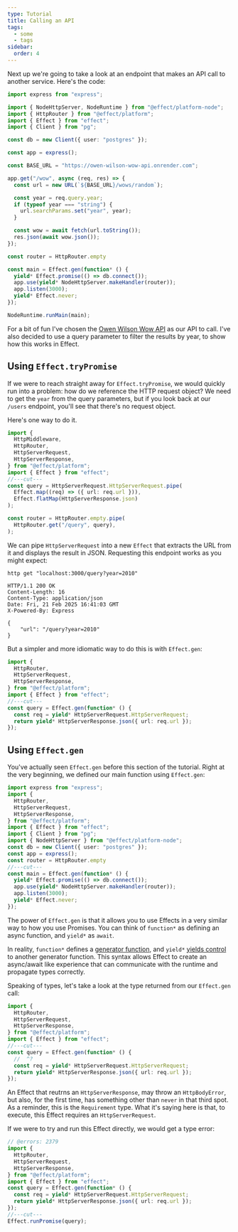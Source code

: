 ```yaml
---
type: Tutorial
title: Calling an API
tags:
  - some
  - tags
sidebar:
  order: 4
---
```


Next up we're going to take a look at an endpoint that makes an API call to
another service. Here's the code:

```ts twoslash title=index.ts {14-24}
import express from "express";

import { NodeHttpServer, NodeRuntime } from "@effect/platform-node";
import { HttpRouter } from "@effect/platform";
import { Effect } from "effect";
import { Client } from "pg";

const db = new Client({ user: "postgres" });

const app = express();

const BASE_URL = "https://owen-wilson-wow-api.onrender.com";

app.get("/wow", async (req, res) => {
  const url = new URL(`${BASE_URL}/wows/random`);

  const year = req.query.year;
  if (typeof year === "string") {
    url.searchParams.set("year", year);
  }

  const wow = await fetch(url.toString());
  res.json(await wow.json());
});

const router = HttpRouter.empty

const main = Effect.gen(function* () {
  yield* Effect.promise(() => db.connect());
  app.use(yield* NodeHttpServer.makeHandler(router));
  app.listen(3000);
  yield* Effect.never;
});

NodeRuntime.runMain(main);
```

For a bit of fun I've chosen the [Owen Wilson Wow
API](https://owen-wilson-wow-api.onrender.com/) as our API to call. I've also
decided to use a query parameter to filter the results by year, to show how this
works in Effect.

## Using `Effect.tryPromise`

If we were to reach straight away for `Effect.tryPromise`, we would quickly
run into a problem: how do we reference the HTTP request object? We need to
get the `year` from the query parameters, but if you look back at our 
`/users` endpoint, you'll see that there's no request object.

Here's one way to do it.

```ts twoslash
import {
  HttpMiddleware,
  HttpRouter,
  HttpServerRequest,
  HttpServerResponse,
} from "@effect/platform";
import { Effect } from "effect";
//---cut---
const query = HttpServerRequest.HttpServerRequest.pipe(
  Effect.map((req) => ({ url: req.url })),
  Effect.flatMap(HttpServerResponse.json)
);

const router = HttpRouter.empty.pipe(
  HttpRouter.get("/query", query),
);
```

We can pipe `HttpServerRequest` into a new `Effect` that extracts the URL from
it and displays the result in JSON. Requesting this endpoint works as you might
expect:

```shell
http get "localhost:3000/query?year=2010"
```

```http
HTTP/1.1 200 OK
Content-Length: 16
Content-Type: application/json
Date: Fri, 21 Feb 2025 16:41:03 GMT
X-Powered-By: Express

{
    "url": "/query?year=2010"
}
```

But a simpler and more idiomatic way to do this is with `Effect.gen`: 

```ts twoslash
import {
  HttpRouter,
  HttpServerRequest,
  HttpServerResponse,
} from "@effect/platform";
import { Effect } from "effect";
//---cut---
const query = Effect.gen(function* () {
  const req = yield* HttpServerRequest.HttpServerRequest;
  return yield* HttpServerResponse.json({ url: req.url });
});
```

## Using `Effect.gen`

You've actually seen `Effect.gen` before this section of the tutorial. Right
at the very beginning, we defined our main function using `Effect.gen`:

```ts twoslash
import express from "express";
import {
  HttpRouter,
  HttpServerRequest,
  HttpServerResponse,
} from "@effect/platform";
import { Effect } from "effect";
import { Client } from "pg";
import { NodeHttpServer } from "@effect/platform-node";
const db = new Client({ user: "postgres" });
const app = express();
const router = HttpRouter.empty
//---cut---
const main = Effect.gen(function* () {
  yield* Effect.promise(() => db.connect());
  app.use(yield* NodeHttpServer.makeHandler(router));
  app.listen(3000);
  yield* Effect.never;
});
```

The power of `Effect.gen` is that it allows you to use Effects in a very similar
way to how you use Promises. You can think of `function*` as defining an async
function, and `yield*` as `await`.

In reality, `function*` defines a [generator
function](https://developer.mozilla.org/en-US/docs/Web/JavaScript/Reference/Statements/function*),
and `yield*` [yields
control](https://developer.mozilla.org/en-US/docs/Web/JavaScript/Reference/Operators/yield*)
to another generator function. This syntax allows Effect to create an
async/await like experience that can communicate with the runtime and propagate
types correctly.

Speaking of types, let's take a look at the type returned from our `Effect.gen`
call:

```ts twoslash
import {
  HttpRouter,
  HttpServerRequest,
  HttpServerResponse,
} from "@effect/platform";
import { Effect } from "effect";
//---cut---
const query = Effect.gen(function* () {
  //  ^?
  const req = yield* HttpServerRequest.HttpServerRequest;
  return yield* HttpServerResponse.json({ url: req.url });
});
```

An Effect that reutrns an `HttpServerResponse`, may throw an `HttpBodyError`,
but also, for the first time, has something other than `never` in that third
spot. As a reminder, this is the `Requirement` type. What it's saying here is
that, to execute, this Effect requires an `HttpServerRequest`.

If we were to try and run this Effect directly, we would get a type error:

```ts twoslash
// @errors: 2379
import {
  HttpRouter,
  HttpServerRequest,
  HttpServerResponse,
} from "@effect/platform";
import { Effect } from "effect";
const query = Effect.gen(function* () {
  const req = yield* HttpServerRequest.HttpServerRequest;
  return yield* HttpServerResponse.json({ url: req.url });
});
//---cut---
Effect.runPromise(query);
```
